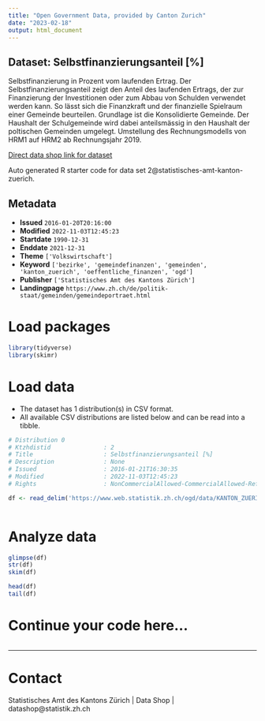 ```yaml
---
title: "Open Government Data, provided by Canton Zurich"
date: "2023-02-18"
output: html_document
---
```


## Dataset: Selbstfinanzierungsanteil [%]

Selbstfinanzierung in Prozent vom laufenden Ertrag. Der Selbstfinanzierungsanteil zeigt den Anteil des laufenden Ertrags, der zur Finanzierung der Investitionen oder zum Abbau von Schulden verwendet werden kann. So lässt sich die Finanzkraft und der finanzielle Spielraum einer Gemeinde beurteilen. Grundlage ist die Konsolidierte Gemeinde. Der Haushalt der Schulgemeinde wird dabei anteilsmässig in den Haushalt der poltischen Gemeinden umgelegt. Umstellung des Rechnungsmodells von HRM1 auf HRM2 ab Rechnungsjahr 2019.

[Direct data shop link for dataset](https://www.zh.ch/de/politik-staat/opendata.zhweb-noredirect.zhweb-cache.html#/datasets/2@statistisches-amt-kanton-zuerich)

Auto generated R starter code for data set 2@statistisches-amt-kanton-zuerich.

## Metadata

- **Issued** `2016-01-20T20:16:00`
- **Modified** `2022-11-03T12:45:23`
- **Startdate** `1990-12-31`
- **Enddate** `2021-12-31`
- **Theme** `['Volkswirtschaft']`
- **Keyword** `['bezirke', 'gemeindefinanzen', 'gemeinden', 'kanton_zuerich', 'oeffentliche_finanzen', 'ogd']`
- **Publisher** `['Statistisches Amt des Kantons Zürich']`
- **Landingpage** `https://www.zh.ch/de/politik-staat/gemeinden/gemeindeportraet.html`


# Load packages

```r

library(tidyverse)
library(skimr)

```

# Load data

-   The dataset has 1 distribution(s) in CSV format.
-   All available CSV distributions are listed below and can be read into a tibble.

```r

# Distribution 0
# Ktzhdistid               : 2
# Title                    : Selbstfinanzierungsanteil [%]
# Description              : None
# Issued                   : 2016-01-21T16:30:35
# Modified                 : 2022-11-03T12:45:23
# Rights                   : NonCommercialAllowed-CommercialAllowed-ReferenceRequired

df <- read_delim('https://www.web.statistik.zh.ch/ogd/data/KANTON_ZUERICH_433.csv')



```

# Analyze data

```r

glimpse(df)
str(df)
skim(df)

head(df)
tail(df)

```

# Continue your code here...

```r

```

------------------------------------------------------------------------

# Contact

Statistisches Amt des Kantons Zürich | Data Shop | datashop@statistik.zh.ch
